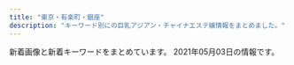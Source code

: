 ```yaml
---
title: "東京・有楽町・銀座"
description: "キーワード別にの巨乳アジアン・チャイナエステ嬢情報をまとめました。"
---
```


新着画像と新着キーワードをまとめています。
2021年05月03日の情報です。

<DmmAffiliateIns />
<KeywordTable
  shops={
    [
    {
        "keywords": {
            "86": 13,
            "D": 10,
            "C": 2,
            "E": 1
        },
        "img_links": [
            "http://esthe-aroma.com/images/end-info.png",
            "http://esthe-aroma.com/images/cg08.jpg",
            "http://esthe-aroma.com/images/cg12.jpg",
            "http://esthe-aroma.com/images/cg02.jpg",
            "http://esthe-aroma.com/images/icon_info.png",
            "http://esthe-aroma.com/images/cg10.jpg",
            "http://esthe-aroma.com/images/photo01.jpg",
            "http://esthe-aroma.com/images/cg01.jpg",
            "http://esthe-aroma.com/images/cg11.jpg",
            "http://esthe-aroma.com/images/cg04.jpg",
            "http://esthe-aroma.com/images/cg09.jpg",
            "http://esthe-aroma.com/images/photo02.jpg",
            "http://esthe-aroma.com/images/cg07.jpg",
            "http://esthe-aroma.com/images/icon_tel.png",
            "http://esthe-aroma.com/images/cg06.jpg",
            "http://esthe-aroma.com/images/photo03.jpg",
            "http://esthe-aroma.com/images/icon_top.png",
            "http://esthe-aroma.com/images/icon_staff.png",
            "http://esthe-aroma.com/images/qrc.jpg",
            "http://esthe-aroma.com/images/cg13.jpg",
            "http://esthe-aroma.com/images/btn2.png",
            "http://esthe-aroma.com/images/cg05.jpg",
            "http://esthe-aroma.com/images/cg03.jpg",
            "http://esthe-aroma.com/images/icon_concept.png",
            "http://esthe-aroma.com/images/mainImg_sub.jpg"
        ],
        "url": "http://esthe-aroma.com/",
        "station": "\u99ac\u55b0\u6a2a\u5c71\u99c5A2\u51fa\u53e3",
        "name": "Miss.9\uff5e\u30df\u30b9.\u30ad\u30e5\u30a6\uff5e"
    },
    {
        "station": "\u65b0\u5bcc\u753a\u99c5",
        "keywords": {
            "E": 4,
            "86": 24,
            "D": 20
        },
        "img_links": [
            "http://xn--vckg5a5c7c8c1czd.in.net/images/no.png",
            "http://xn--vckg5a5c7c8c1czd.in.net/images/staff_images/top_small_2.jpg",
            "http://xn--vckg5a5c7c8c1czd.in.net/images/an_1_03.jpg",
            "http://xn--vckg5a5c7c8c1czd.in.net/images/staff_images/cg17.jpg",
            "http://xn--vckg5a5c7c8c1czd.in.net/images/an_1_04.jpg",
            "http://xn--vckg5a5c7c8c1czd.in.net/images/staff_images/cg5.jpg",
            "http://xn--vckg5a5c7c8c1czd.in.net/images/index_01.jpg",
            "http://xn--vckg5a5c7c8c1czd.in.net/images/staff_images/cg2.jpg",
            "http://xn--vckg5a5c7c8c1czd.in.net/images/an_2_04.jpg",
            "http://xn--vckg5a5c7c8c1czd.in.net/images/staff_images/top_small_1.jpg",
            "http://xn--vckg5a5c7c8c1czd.in.net/images/an_1_07.jpg",
            "http://xn--vckg5a5c7c8c1czd.in.net/images/an_2_05.jpg",
            "http://xn--vckg5a5c7c8c1czd.in.net/images/slider/slide1s.jpg",
            "http://xn--vckg5a5c7c8c1czd.in.net/images/staff_images/cg1.jpg",
            "http://xn--vckg5a5c7c8c1czd.in.net/images/slider/slide3.jpg",
            "http://xn--vckg5a5c7c8c1czd.in.net/images/slider/slide2s.jpg",
            "http://xn--vckg5a5c7c8c1czd.in.net/images/an_2_06.jpg",
            "http://xn--vckg5a5c7c8c1czd.in.net/images/an_1_06.jpg",
            "http://xn--vckg5a5c7c8c1czd.in.net/images/an_2_07.jpg",
            "http://xn--vckg5a5c7c8c1czd.in.net/images/QRcode.jpg",
            "http://xn--vckg5a5c7c8c1czd.in.net/images/an_2_03.jpg",
            "http://xn--vckg5a5c7c8c1czd.in.net/images/staff_images/top_small_17.jpg",
            "http://xn--vckg5a5c7c8c1czd.in.net/images/an_2_02.jpg",
            "http://xn--vckg5a5c7c8c1czd.in.net/images/an_1_02.jpg",
            "http://xn--vckg5a5c7c8c1czd.in.net/images/staff_images/top_small_16.jpg",
            "http://xn--vckg5a5c7c8c1czd.in.net/images/slider/slide1.jpg",
            "http://xn--vckg5a5c7c8c1czd.in.net/images/slider/slide2.jpg",
            "http://xn--vckg5a5c7c8c1czd.in.net/images/staff_images/cg14.jpg",
            "http://xn--vckg5a5c7c8c1czd.in.net/images/staff_images/top_small_5.jpg",
            "http://xn--vckg5a5c7c8c1czd.in.net/images/staff_images/cg16.jpg",
            "http://xn--vckg5a5c7c8c1czd.in.net/images/staff_images/top_small_14.jpg",
            "http://xn--vckg5a5c7c8c1czd.in.net/images/slider/slide3s.jpg"
        ],
        "url": "http://xn--vckg5a5c7c8c1czd.in.net/",
        "name": "\u7652\u3057\u306e\u6d77"
    },
    {
        "station": "\u6771\u9280\u5ea7\u99c55\u756a\u51fa\u53e3",
        "img_links": [
            "http://toukasui.jpn.mn/photos/sites/49/2021/04/2021041715313779.jpg",
            "http://toukasui.jpn.mn/photos/sites/49/2019/08/2019082510480041.jpg",
            "http://toukasui.jpn.mn/images/room2.jpg",
            "http://toukasui.jpn.mn/images/room3.jpg",
            "http://toukasui.jpn.mn/photos/sites/49/2018/11/2018111701424587.jpg",
            "http://toukasui.jpn.mn/photos/sites/49/2019/02/2019021519245846.jpg",
            "http://toukasui.jpn.mn/photos/sites/49/2019/06/2019061711394937.jpg",
            "http://toukasui.jpn.mn/images/news.jpg",
            "http://toukasui.jpn.mn/photos/sites/49/2021/04/2021040817571791.jpg",
            "http://toukasui.jpn.mn/photos/sites/49/2018/11/2018110702420266.jpg",
            "http://toukasui.jpn.mn/photos/sites/49/2018/12/2018121411170742.jpg",
            "http://toukasui.jpn.mn/images/s_staff.png",
            "http://toukasui.jpn.mn/photos/sites/49/2019/03/2019030615101559.jpg",
            "http://toukasui.jpn.mn/images/top.jpg",
            "http://toukasui.jpn.mn/photos/sites/49/2019/08/2019081010463794.jpg",
            "http://toukasui.jpn.mn/photos/sites/49/2020/09/202009151644200.jpg",
            "http://toukasui.jpn.mn/images/room4.jpg",
            "http://toukasui.jpn.mn/photos/sites/49/2019/09/2019091616543823.jpg",
            "http://toukasui.jpn.mn/images/pick.jpg",
            "http://toukasui.jpn.mn/photos/sites/49/2019/07/2019070111270334.jpg",
            "http://toukasui.jpn.mn/photos/sites/49/2019/02/2019020710305082.jpg",
            "http://toukasui.jpn.mn/photos/sites/49/2019/11/2019111002374421.jpg",
            "http://toukasui.jpn.mn/images/mobile.jpg",
            "http://toukasui.jpn.mn/images/room1.jpg",
            "http://toukasui.jpn.mn/images/face.jpg"
        ],
        "name": "\u6843\u82b1\u6c34*\u3068\u3046\u304b\u3059\u3044",
        "keywords": {
            "89": 1,
            "F": 1,
            "D": 10,
            "E": 4,
            "85": 3,
            "86": 7,
            "88": 1,
            "87": 3
        },
        "url": "http://toukasui.jpn.mn/"
    },
    {
        "name": "\u6975\u4e0a\u30e1\u30f3\u30ba\u30a2\u30ed\u30de\u65e5\u672c\u6a4b",
        "url": "https://aroma.tyo.cm/",
        "img_links": [],
        "station": "\u8305\u5834\u753a\u99c510\u756a\u51fa\u53e3",
        "keywords": {}
    },
    {
        "img_links": [
            "https://est-tiara.info/staffPhoto/b20210304095845.jpg",
            "https://est-tiara.info/staffPhoto/b20201016083828.jpg",
            "https://est-tiara.info/uploadfiles/Image/campaignEstTiaraInfo.jpg",
            "https://est-tiara.info/staffPhoto/s20210304095845.jpg",
            "https://est-tiara.info/staffPhoto/b20210304095739.jpg",
            "https://est-tiara.info/js/sliderLine/slide_next.png",
            "https://est-tiara.info/staffPhoto/b20210304095623.jpg",
            "https://est-tiara.info/staffPhoto/b20210304100121.jpg",
            "https://est-tiara.info/staffPhoto/s20210304095623.jpg",
            "https://est-tiara.info/staffPhoto/b20210304100038.jpg",
            "https://est-tiara.info/staffPhoto/s20201016083614.jpg",
            "https://est-tiara.info/staffPhoto/b20201016083614.jpg",
            "https://est-tiara.info/images/gallery/r4.jpg",
            "https://est-tiara.info/images/gallery/r5.jpg",
            "https://est-tiara.info/staffPhoto/s20210304100121.jpg",
            "https://est-tiara.info/images/gallery/r1.jpg",
            "https://est-tiara.info/js/sliderLine/slide_prev.png",
            "https://est-tiara.info/images/gallery/r6.jpg",
            "https://est-tiara.info/images/gallery/r8.jpg",
            "https://est-tiara.info/images/gallery/r3.jpg",
            "https://est-tiara.info/images/mobile.png",
            "https://est-tiara.info/staffPhoto/s20210304100038.jpg",
            "https://est-tiara.info/images/gallery/r2.jpg",
            "https://est-tiara.info/images/returnBtn.png",
            "https://est-tiara.info/staffPhoto/s20210304095739.jpg",
            "https://est-tiara.info/staffPhoto/s20201016083828.jpg",
            "https://est-tiara.info/images/gallery/r7.jpg"
        ],
        "station": "\u6771\u9280\u5ea7\u99c5A7\u51fa\u53e3",
        "url": "https://est-tiara.info/",
        "keywords": {
            "C": 1,
            "89": 1,
            "87": 1,
            "E": 1,
            "D": 4
        },
        "name": "Tiara-\u30c6\u30a4\u30a2\u30e9-"
    },
    {
        "img_links": [
            "https://angel-love.tyo.cm/photos/sites/27/2021/04/2021041903203173.jpg",
            "https://angel-love.tyo.cm/images/s_news.jpg",
            "https://angel-love.tyo.cm/photos/sites/27/2021/03/2021033001385486.jpg",
            "https://angel-love.tyo.cm/photos/sites/27/2021/04/2021041903175212.jpg",
            "https://angel-love.tyo.cm/images/s1.jpg",
            "https://angel-love.tyo.cm/images/news_bj1.jpg",
            "https://angel-love.tyo.cm/images/room2.jpg",
            "https://angel-love.tyo.cm/photos/sites/27/2021/04/2021041909433771.jpg",
            "https://angel-love.tyo.cm/photos/sites/27/2021/03/2021031704243332.jpg",
            "https://angel-love.tyo.cm/images/room1.jpg",
            "https://angel-love.tyo.cm/images/top.jpg",
            "https://angel-love.tyo.cm/photos/sites/27/2021/03/2021031704243422.jpg",
            "https://angel-love.tyo.cm/images/s_staff.png",
            "https://angel-love.tyo.cm/images/news_bj3.jpg",
            "https://angel-love.tyo.cm/images/info.jpg",
            "https://angel-love.tyo.cm/images/s3.jpg",
            "https://angel-love.tyo.cm/photos/sites/27/2021/03/202103300138536.jpg",
            "https://angel-love.tyo.cm/images/room4.jpg",
            "https://angel-love.tyo.cm/images/room3.jpg",
            "https://angel-love.tyo.cm/images/mobile.jpg",
            "https://angel-love.tyo.cm/photos/sites/27/2021/04/2021041903193760.jpg"
        ],
        "station": "\u9280\u5ea7\u99c5A5\u51fa\u53e3",
        "url": "https://angel-love.tyo.cm/",
        "name": "Angel Love",
        "keywords": {
            "85": 27,
            "83": 9,
            "86": 18,
            "E": 18,
            "87": 18,
            "D": 54
        }
    },
    {
        "station": "\u4eba\u5f62\u753a\u99c5A6",
        "img_links": [
            "http://yume-sato.blue/uploads//sites/18/2020/09/top1-1.jpg",
            "http://yume-sato.blue/uploads//sites/18/2020/12/gg-150x150.jpg",
            "http://yume-sato.blue/uploads//sites/18/2020/09/g3.jpg",
            "http://yume-sato.blue/uploads//sites/18/2020/09/g5-150x150.jpg",
            "http://yume-sato.blue/uploads//sites/18/2020/09/g4.jpg",
            "http://yume-sato.blue/uploads//sites/18/2020/10/g2.jpg",
            "http://yume-sato.blue/uploads//sites/18/2020/09/g6.jpg",
            "http://yume-sato.blue/uploads//sites/18/2020/09/g2.jpg",
            "http://yume-sato.blue/uploads//sites/18/2020/09/top.jpg",
            "http://yume-sato.blue/uploads//sites/18/2020/09/pick.jpg",
            "http://yume-sato.blue/uploads//sites/18/2020/09/g1-150x150.jpg",
            "http://yume-sato.blue/uploads//sites/18/2020/09/g5.jpg",
            "http://yume-sato.blue/uploads//sites/18/2020/09/g3-150x150.jpg",
            "http://yume-sato.blue/uploads//sites/18/2020/09/mobile-1.jpg",
            "http://yume-sato.blue/uploads//sites/18/2020/09/news.jpg",
            "http://yume-sato.blue/uploads//sites/18/2021/04/1.jpg",
            "http://yume-sato.blue/uploads//sites/18/2020/09/g1.jpg",
            "http://yume-sato.blue/uploads//sites/18/2020/12/gg.jpg",
            "http://yume-sato.blue/uploads//sites/18/2020/09/s_staff.png",
            "http://yume-sato.blue/uploads//sites/18/2021/04/1-225x300.jpg",
            "http://yume-sato.blue/uploads//sites/18/2020/09/g4-150x150.jpg",
            "http://yume-sato.blue/uploads//sites/18/2020/09/g6-150x150.jpg",
            "http://yume-sato.blue/uploads//sites/18/2020/09/g2-150x150.jpg"
        ],
        "keywords": {},
        "name": "\u5922\u306e\u90f7",
        "url": "http://yume-sato.blue/"
    },
    {
        "keywords": {
            "89": 1,
            "E": 3,
            "83": 1,
            "86": 1,
            "91": 1,
            "C": 3,
            "85": 3,
            "D": 2,
            "87": 1,
            "90": 1,
            "G": 1,
            "93": 1
        },
        "url": "http://f-relaxe.net",
        "name": "For you",
        "img_links": [
            "http://f-relaxe.net/girl/04.jpg",
            "http://f-relaxe.net/girl/024.jpg",
            "http://f-relaxe.net/girl/09a.jpg",
            "http://f-relaxe.net/images/sub_15.jpg",
            "http://f-relaxe.net/images/03.jpg",
            "http://f-relaxe.net/images/index_08.jpg",
            "http://f-relaxe.net/images/staff_11.jpg",
            "http://f-relaxe.net/girl/013.jpg",
            "http://f-relaxe.net/images/rec_11.jpg",
            "http://f-relaxe.net/girl/00.jpg",
            "http://f-relaxe.net/images/index_17.jpg",
            "http://f-relaxe.net/girl/02a.jpg",
            "http://f-relaxe.net/images/index_04.jpg",
            "http://f-relaxe.net/images/index_14.jpg",
            "http://f-relaxe.net/girl/07.jpg",
            "http://f-relaxe.net/images/index_12.jpg",
            "http://f-relaxe.net/images/info.jpg",
            "http://f-relaxe.net/images/index_13.jpg",
            "http://f-relaxe.net/images/index_05.jpg",
            "http://f-relaxe.net/images/rec.jpg",
            "http://f-relaxe.net/images/info_11.jpg",
            "http://f-relaxe.net/girl/012a.jpg",
            "http://f-relaxe.net/images/01.jpg",
            "http://f-relaxe.net/girl/07a.jpg",
            "http://f-relaxe.net/girl/013a.jpg",
            "http://f-relaxe.net/girl/017.jpg",
            "http://f-relaxe.net/girl/011a.jpg",
            "http://f-relaxe.net/images/index_09.jpg",
            "http://f-relaxe.net/images/index_07.jpg",
            "http://f-relaxe.net/images/line.jpg",
            "http://f-relaxe.net/girl/08a.jpg",
            "http://f-relaxe.net/girl/02.jpg",
            "http://f-relaxe.net/girl/010a.jpg",
            "http://f-relaxe.net/images/index_18.jpg",
            "http://f-relaxe.net/girl/09.jpg",
            "http://f-relaxe.net/images/index_01.jpg",
            "http://f-relaxe.net/images/02.jpg",
            "http://f-relaxe.net/images/index_10.jpg",
            "http://f-relaxe.net/girl/011.jpg",
            "http://f-relaxe.net/girl/010.jpg",
            "http://f-relaxe.net/images/sub_12.jpg",
            "http://f-relaxe.net/images/index_119.jpg",
            "http://f-relaxe.net/images/index_03.jpg",
            "http://f-relaxe.net/girl/08.jpg",
            "http://f-relaxe.net/images/sub_10.jpg",
            "http://f-relaxe.net/images/index_16.jpg",
            "http://f-relaxe.net/girl/012.jpg",
            "http://f-relaxe.net/images/index_06.jpg"
        ],
        "station": "JR\u6771\u4eac\u99c5\u516b\u91cd\u6d32\u5317\u53e3"
    },
    {
        "station": "\u8305\u5834\u753a\u99c511\u756a\u51fa\u53e3",
        "img_links": [
            "http://www.kayabatyo-massage.work/images/icon_ranking_02.png",
            "http://www.kayabatyo-massage.work/staff/kaoru.jpg",
            "http://www.kayabatyo-massage.work/images/recruit/point_07.png",
            "http://www.kayabatyo-massage.work/images/recruit/point_06.png",
            "http://www.kayabatyo-massage.work/images/icon_ranking_03.png",
            "http://www.kayabatyo-massage.work/images/recruit/point_04.png",
            "http://www.kayabatyo-massage.work/images/recruit/nagare_06.png",
            "http://www.kayabatyo-massage.work/images/recruit/nagare_01.jpg",
            "http://www.kayabatyo-massage.work/images/mainvisual_02_s.jpg",
            "http://www.kayabatyo-massage.work/images/recruit/point_03.png",
            "http://www.kayabatyo-massage.work/images/sw_home.png",
            "http://www.kayabatyo-massage.work/images/mainvisual_01_s.jpg",
            "http://www.kayabatyo-massage.work/images/recruit/point_05.png",
            "http://www.kayabatyo-massage.work/images/recruit/sp_mainvisual.jpg",
            "http://www.kayabatyo-massage.work/images/recruit/point_08.png",
            "http://www.kayabatyo-massage.work/images/trigger.jpg",
            "http://www.kayabatyo-massage.work/staff/nanami.jpg",
            "http://www.kayabatyo-massage.work/images/recruit/message_03.png",
            "http://www.kayabatyo-massage.work/images/recruit/nagare_02.jpg",
            "http://www.kayabatyo-massage.work/images/icon_new.png",
            "http://www.kayabatyo-massage.work/images/recruit/nagare_07.png",
            "http://www.kayabatyo-massage.work/images/head_therapist.jpg",
            "http://www.kayabatyo-massage.work/images/recruit/nagare_03.jpg",
            "http://www.kayabatyo-massage.work/images/icon_ranking_01.png",
            "http://www.kayabatyo-massage.work/images/mainvisual_01.jpg",
            "http://www.kayabatyo-massage.work/images/recruit/nagare_05.png",
            "http://www.kayabatyo-massage.work/images/head_interior.jpg",
            "http://www.kayabatyo-massage.work/images/no_image.jpg",
            "http://www.kayabatyo-massage.work/images/recruit/req_03.jpg",
            "http://www.kayabatyo-massage.work/images/mainvisual_02.jpg",
            "http://www.kayabatyo-massage.work/images/sw_tel.png",
            "http://www.kayabatyo-massage.work/staff/hinata.jpg",
            "http://www.kayabatyo-massage.work/images/recruit/point_09.png"
        ],
        "name": "Angela",
        "url": "http://www.kayabatyo-massage.work/",
        "keywords": {}
    },
    {
        "name": "PRIME\u30fb\u30d7\u30e9\u30a4\u30e0",
        "keywords": {
            "C": 7,
            "86": 7,
            "88": 1,
            "87": 4,
            "84": 5,
            "82": 1,
            "E": 1,
            "D": 10
        },
        "station": "\u99ac\u55b0\u753a\u99c51\u756a\u51fa\u53e3",
        "img_links": [
            "http://prime-relax.work/sp/img/sys.jpg",
            "http://prime-relax.work/img/sta14.jpg",
            "http://prime-relax.work/img/st9.jpg",
            "http://prime-relax.work/sp/img/sta4.jpg",
            "http://prime-relax.work/sp/img/pc.jpg",
            "http://prime-relax.work/img/st07.jpg",
            "http://prime-relax.work/img/st08.jpg",
            "http://prime-relax.work/sp/img/t-a.jpg",
            "http://prime-relax.work/sp/img/sta7.jpg",
            "http://prime-relax.work/sp/img/t-r.jpg",
            "http://prime-relax.work/img/sta5.jpg",
            "http://prime-relax.work/img/link10033.jpg",
            "http://prime-relax.work/img/IMG_1675.jpg",
            "http://prime-relax.work/img/IMG_1699.jpg",
            "http://prime-relax.work/img/sys.jpg",
            "http://prime-relax.work/img/st04.jpg",
            "http://prime-relax.work/img/st8.jpg",
            "http://prime-relax.work/img/st014.jpg",
            "http://prime-relax.work/img/st12.jpg",
            "http://prime-relax.work/sp/img/sta14.jpg",
            "http://prime-relax.work/sp/img/time.jpg",
            "http://prime-relax.work/sp/img/add.jpg",
            "http://prime-relax.work/img/body-.jpg",
            "http://prime-relax.work/img/st7.jpg",
            "http://prime-relax.work/sp/img/cam.jpg",
            "http://prime-relax.work/sp/img/botton.jpg",
            "http://prime-relax.work/sp/img/t-o.jpg",
            "http://prime-relax.work/img/sta9.jpg",
            "http://prime-relax.work/img/st013.jpg",
            "http://prime-relax.work/sp/img/sta5.jpg",
            "http://prime-relax.work/img/link20067.jpg",
            "http://prime-relax.work/img/mo.png",
            "http://prime-relax.work/img/link300100.jpg",
            "http://prime-relax.work/img/sta7.jpg",
            "http://prime-relax.work/sp/img/sta13.jpg",
            "http://prime-relax.work/sp/img/sta9.jpg",
            "http://prime-relax.work/img/IMG_1709.jpg",
            "http://prime-relax.work/img/st11.jpg",
            "http://prime-relax.work/sp/img/tit.jpg",
            "http://prime-relax.work/sp/img/sta11.jpg",
            "http://prime-relax.work/img/head.jpg",
            "http://prime-relax.work/sp/img/info.jpg",
            "http://prime-relax.work/sp/img/p-8.jpg",
            "http://prime-relax.work/sp/img/t-t.jpg",
            "http://prime-relax.work/img/st5.jpg",
            "http://prime-relax.work/img/st14.jpg",
            "http://prime-relax.work/sp/img/tel.jpg",
            "http://prime-relax.work/sp/img/add2.jpg",
            "http://prime-relax.work/img/sta4.jpg",
            "http://prime-relax.work/img/sta11.jpg",
            "http://prime-relax.work/img/eve.jpg",
            "http://prime-relax.work/img/st13.jpg",
            "http://prime-relax.work/img/sta12.jpg",
            "http://prime-relax.work/sp/img/sta8.jpg",
            "http://prime-relax.work/img/link-.jpg",
            "http://prime-relax.work/sp/img/p-7.jpg",
            "http://prime-relax.work/sp/img/sta12.jpg",
            "http://prime-relax.work/sp/img/p-9.jpg",
            "http://prime-relax.work/img/st4.jpg",
            "http://prime-relax.work/img/bottom.png",
            "http://prime-relax.work/img/bottom-.png",
            "http://prime-relax.work/sp/img/add3.jpg",
            "http://prime-relax.work/img/sta13.jpg",
            "http://prime-relax.work/img/sta8.jpg",
            "http://prime-relax.work/sp/img/pic.jpg",
            "http://prime-relax.work/sp/img/t-s.jpg",
            "http://prime-relax.work/img/IMG_1667.jpg"
        ],
        "url": "http://prime-relax.work/"
    },
    {
        "keywords": {
            "86": 18,
            "D": 27,
            "85": 6,
            "C": 6,
            "88": 3,
            "87": 6
        },
        "station": "\u65b0\u5bcc\u753a\u99c53\u756a\u51fa\u53e3",
        "img_links": [
            "http://www.hitomebore.esjp.info/files/007.jpg",
            "http://www.hitomebore.esjp.info/files/015.jpg",
            "http://www.hitomebore.esjp.info/files/008.jpg",
            "http://www.hitomebore.esjp.info/images/m1.jpg",
            "http://www.hitomebore.esjp.info/images/mainImg_sub.jpg",
            "http://www.hitomebore.esjp.info/files/016.jpg",
            "http://www.hitomebore.esjp.info/images/mainImg2.jpg",
            "http://www.hitomebore.esjp.info/files/010.jpg",
            "http://www.hitomebore.esjp.info/files/009.jpg",
            "http://www.hitomebore.esjp.info/files/013.jpg",
            "http://www.hitomebore.esjp.info/files/014.jpg",
            "http://www.hitomebore.esjp.info/images/m2.jpg",
            "http://www.hitomebore.esjp.info/images/m3.jpg",
            "http://www.hitomebore.esjp.info/files/002.jpg",
            "http://www.hitomebore.esjp.info/files/012.jpg",
            "http://www.hitomebore.esjp.info/images/m4.jpg",
            "http://www.hitomebore.esjp.info/files/011.jpg",
            "http://www.hitomebore.esjp.info/images/btn2.png"
        ],
        "url": "http://www.hitomebore.esjp.info/",
        "name": "\u3072\u3068\u3081\u307c\u308c"
    },
    {
        "station": "JR\u65b0\u65e5\u672c\u6a4b\u99c56\u756a\u51fa\u53e3",
        "img_links": [
            "https://melodyspa.tokyo/images/st/miho.jpg",
            "https://melodyspa.tokyo/images/st/rara2.jpg",
            "https://melodyspa.tokyo/images/st/ringo.jpg",
            "https://melodyspa.tokyo/images/st/mina.jpg",
            "https://melodyspa.tokyo/images/st/yuna.jpg",
            "https://melodyspa.tokyo/images/st/you3.jpg",
            "https://melodyspa.tokyo/images/st/you.jpg",
            "https://melodyspa.tokyo/images/st/yuna2.jpg",
            "https://melodyspa.tokyo/images/st/you2.jpg",
            "https://melodyspa.tokyo/images/topimage/topimage.jpg",
            "https://melodyspa.tokyo/images/share/pagetop.png",
            "https://melodyspa.tokyo/images/st/yuri.jpg",
            "https://melodyspa.tokyo/images/st/mina2.jpg",
            "https://melodyspa.tokyo/images/st/yuna1.jpg",
            "https://melodyspa.tokyo/images/st/risa.jpg"
        ],
        "keywords": {
            "86": 4,
            "F": 2,
            "C": 30
        },
        "url": "https://melodyspa.tokyo/",
        "name": "Melody Spa -\u30e1\u30ed\u30c7\u30a3 \u30b9\u30d1-"
    },
    {
        "name": "\u685c\uff5e\u3055\u304f\u3089\uff5e",
        "url": "http://sakura.relaxnabi.com/",
        "keywords": {
            "C": 4,
            "D": 3,
            "89": 3,
            "87": 2
        },
        "img_links": [
            "http://sakura.relaxnabi.com/css/nav/nav-002.png",
            "http://sakura.relaxnabi.com/css/staff/staff17.jpg",
            "http://sakura.relaxnabi.com/css/staff/staff04.jpg",
            "http://sakura.relaxnabi.com/css/nav/nav-006.png",
            "http://sakura.relaxnabi.com/css/staff/staff17-b.jpg",
            "http://sakura.relaxnabi.com/css/nav/nav-003.png",
            "http://sakura.relaxnabi.com/css/nav/nav-001.png",
            "http://sakura.relaxnabi.com/css/staff/staff13.jpg",
            "http://sakura.relaxnabi.com/css/nav/nav-005.png",
            "http://sakura.relaxnabi.com/css/tel03.png",
            "http://sakura.relaxnabi.com/css/topleft01.png",
            "http://sakura.relaxnabi.com/css/topleft02.png",
            "http://sakura.relaxnabi.com/css/topright02.jpg",
            "http://sakura.relaxnabi.com/css/staff/staff14a.jpg",
            "http://sakura.relaxnabi.com/css/staff/staff02.jpg",
            "http://sakura.relaxnabi.com/css/staff/staff06.jpg",
            "http://sakura.relaxnabi.com/css/nav/nav-004.png"
        ],
        "station": "\u8305\u5834\u753a\u99c51\u756a\u51fa\u53e3"
    },
    {
        "station": "\u6771\u65e5\u672c\u6a4b\u99c5A2\u51fa\u53e3",
        "keywords": {},
        "img_links": [
            "http://tokyo-relaxtime.asia/img/cast/ai-04.jpg",
            "http://tokyo-relaxtime.asia/img/tw_mark.png",
            "http://tokyo-relaxtime.asia/img/cast/momo-04.jpg",
            "http://tokyo-relaxtime.asia/img/cast/alice-03.jpg",
            "http://tokyo-relaxtime.asia/img/cast/miki-04.jpg",
            "http://tokyo-relaxtime.asia/img/cast/ai-01.jpg",
            "http://tokyo-relaxtime.asia/img/cast/ai-02.jpg",
            "http://tokyo-relaxtime.asia/img/cast/momo-01.jpg",
            "http://tokyo-relaxtime.asia/img/cast/alice-02.jpg",
            "http://tokyo-relaxtime.asia/img/interior/lobby-1.jpg",
            "http://tokyo-relaxtime.asia/img/cast/yuka-02.jpg",
            "http://tokyo-relaxtime.asia/img/slick/st-1.jpg",
            "http://tokyo-relaxtime.asia/img/cast/alice-04.jpg",
            "http://tokyo-relaxtime.asia/img/slick/st-4.jpg",
            "http://tokyo-relaxtime.asia/img/cast/ai-03.jpg",
            "http://tokyo-relaxtime.asia/img/slick/st-5.jpg",
            "http://tokyo-relaxtime.asia/img/cast/alice-01.jpg",
            "http://tokyo-relaxtime.asia/img/cast/yuka-04.jpg",
            "http://tokyo-relaxtime.asia/img/cast/yuka-01.jpg",
            "http://tokyo-relaxtime.asia/img/cast/momo-03.jpg",
            "http://tokyo-relaxtime.asia/img/cast/momo-02.jpg",
            "http://tokyo-relaxtime.asia/img/interior/corridor-1.jpg",
            "http://tokyo-relaxtime.asia/img/cast/miki-01.jpg",
            "http://tokyo-relaxtime.asia/img/cast/miki-02.jpg",
            "http://tokyo-relaxtime.asia/img/slick/st-6.jpg",
            "http://tokyo-relaxtime.asia/img/slick/st-3.jpg",
            "http://tokyo-relaxtime.asia/img/cast/yuka-03.jpg",
            "http://tokyo-relaxtime.asia/img/cast/miki-03.jpg"
        ],
        "url": "http://tokyo-relaxtime.asia/",
        "name": "Evergrace-\u30a8\u30d0\u30fc\u30b0\u30ec\u30fc\u30b9-"
    },
    {
        "keywords": {},
        "name": "\u30e9\u30d5\u30a3\u30fc\u30eb",
        "station": "\u65b0\u65e5\u672c\u6a4b\u99c55\u756a\u51fa\u53e3",
        "img_links": [],
        "url": "http://s-este.net/"
    },
    {
        "img_links": [
            "http://sweet-massage.work/sp/img/s4.jpg",
            "http://sweet-massage.work/sp/img/pc.jpg",
            "http://sweet-massage.work/sp/img/st5.jpg",
            "http://sweet-massage.work/img/sta3.jpg",
            "http://sweet-massage.work/sp/img/s5.jpg",
            "http://sweet-massage.work/img/s3.jpg",
            "http://sweet-massage.work/img/st04.jpg",
            "http://sweet-massage.work/sp/img/time.jpg",
            "http://sweet-massage.work/sp/img/s2.jpg",
            "http://sweet-massage.work/sp/img/t-a.jpg",
            "http://sweet-massage.work/sp/img/add2.jpg",
            "http://sweet-massage.work/img/st02.jpg",
            "http://sweet-massage.work/img/st1.jpg",
            "http://sweet-massage.work/img/st01.jpg",
            "http://sweet-massage.work/sp/img/t-o.jpg",
            "http://sweet-massage.work/sp/img/st03.jpg",
            "http://sweet-massage.work/sp/img/sys.jpg",
            "http://sweet-massage.work/sp/img/s3.jpg",
            "http://sweet-massage.work/sp/img/st02.jpg",
            "http://sweet-massage.work/img/st2.jpg",
            "http://sweet-massage.work/sp/img/st04.jpg",
            "http://sweet-massage.work/img/st4.jpg",
            "http://sweet-massage.work/img/sta1.jpg",
            "http://sweet-massage.work/sp/img/tel.jpg",
            "http://sweet-massage.work/img/nos.jpg",
            "http://sweet-massage.work/sp/img/st005.jpg",
            "http://sweet-massage.work/img/sta5.jpg",
            "http://sweet-massage.work/sp/img/t-t.jpg",
            "http://sweet-massage.work/sp/img/add.jpg",
            "http://sweet-massage.work/sp/img/st3.jpg",
            "http://sweet-massage.work/sp/img/info.jpg",
            "http://sweet-massage.work/img/foot-body.jpg",
            "http://sweet-massage.work/img/st005.jpg",
            "http://sweet-massage.work/sp/img/tit.jpg",
            "http://sweet-massage.work/img/st03.jpg",
            "http://sweet-massage.work/img/s1.jpg",
            "http://sweet-massage.work/img/sta2.jpg",
            "http://sweet-massage.work/sp/img/t-s.jpg",
            "http://sweet-massage.work/img/s4.jpg",
            "http://sweet-massage.work/img/st5.jpg",
            "http://sweet-massage.work/sp/img/t-r.jpg",
            "http://sweet-massage.work/img/st3.jpg",
            "http://sweet-massage.work/img/mobile-1.png",
            "http://sweet-massage.work/img/st05.jpg",
            "http://sweet-massage.work/sp/img/st1.jpg",
            "http://sweet-massage.work/img/sta4.jpg",
            "http://sweet-massage.work/img/m1.png",
            "http://sweet-massage.work/sp/img/st05.jpg",
            "http://sweet-massage.work/img/s5.jpg",
            "http://sweet-massage.work/sp/img/botton.jpg",
            "http://sweet-massage.work/sp/img/st01.jpg",
            "http://sweet-massage.work/sp/img/pic.jpg",
            "http://sweet-massage.work/img/s2.jpg",
            "http://sweet-massage.work/sp/img/st2.jpg",
            "http://sweet-massage.work/sp/img/st4.jpg"
        ],
        "url": "http://sweet-massage.work/",
        "name": "Sweet",
        "keywords": {
            "86": 6,
            "E": 6,
            "C": 3,
            "88": 3,
            "85": 3,
            "89": 3,
            "D": 6
        },
        "station": "\u8305\u5834\u753a\u99c53\u756a\u51fa\u53e3"
    },
    {
        "name": "\u60a0",
        "station": "JR\u6771\u4eac\u99c5\u516b\u91cd\u6d32\u53e3",
        "url": "http://koikst.xyz/",
        "img_links": [
            "http://koikst.xyz/_src/20886103/up.png",
            "http://koikst.xyz/_src/20886062/index_35.png",
            "http://koikst.xyz/_src/20885845/up.png",
            "http://koikst.xyz/_src/21089124/img20180325193504865361.png",
            "http://koikst.xyz/_src/20886005/wechatimg35.jpg",
            "http://koikst.xyz/_src/20886235/t02200330_0640096013249885015.jpg",
            "http://koikst.xyz/_src/20886283/img20170527114635169213.png",
            "http://koikst.xyz/_src/20886233/906ab10dd05fdcaee1fa99bd6e5779ea.jpg",
            "http://sunflower.jp.net/5.jpg",
            "http://koikst.xyz/_src/20886064/index_37.png",
            "http://koikst.xyz/_src/20886009/img_2917.jpg",
            "http://koikst.xyz/_src/20886010/img_3017.jpg",
            "http://koikst.xyz/_src/20885811/up.png",
            "http://koikst.xyz/_src/51067440/wechatimg723.jpg",
            "http://koikst.xyz/_src/20885997/up.png",
            "http://koikst.xyz/_src/20886111/_dsf0778_pp.jpg",
            "http://koikst.xyz/_src/51067435/wechatimg725.jpg",
            "http://koikst.xyz/_src/20886229/_dsf0778_pp.jpg",
            "http://koikst.xyz/_src/20886310/wechatimg405.jpg",
            "http://koikst.xyz/_src/20886061/index_34.png",
            "http://koikst.xyz/_src/20886066/slider2.png",
            "http://koikst.xyz/_src/20886300/media-20170919.jpg",
            "http://koikst.xyz/_src/20886019/up.png",
            "http://sunflower.jp.net/2.jpg",
            "http://koikst.xyz/_src/20886287/9c88380aa0315ec9292225a3223d62d9.jpg",
            "http://koikst.xyz/_src/20886308/t02200330_0640096013249885015.jpg",
            "http://koikst.xyz/_src/20886035/up.png",
            "http://koikst.xyz/_src/20885828/up.png",
            "http://koikst.xyz/_src/20886008/_k3_6019.jpg",
            "http://koikst.xyz/_src/51067437/wechatimg724.jpg",
            "http://koikst.xyz/_src/20886063/index_36.png",
            "http://koikst.xyz/_src/20886058/sign.png",
            "http://koikst.xyz/_src/20886065/index_38.png",
            "http://koikst.xyz/_src/20886059/sign.png",
            "http://koikst.xyz/_src/20886303/07958eda583eff2b24876adf03c0a434.jpg",
            "http://koikst.xyz/_src/20886122/up.png",
            "http://koikst.xyz/_src/20886231/_dsf0770_pp.jpg",
            "http://sunflower.jp.net/1.jpg",
            "http://sunflower.jp.net/6.jpg",
            "http://koikst.xyz/_src/20885809/www.cman.png",
            "http://koikst.xyz/_src/20886060/index_33.png",
            "http://sunflower.jp.net/3.jpg",
            "http://koikst.xyz/_src/20991736/t02200330_0640096013249885015.jpg",
            "http://koikst.xyz/_src/20886092/therapist-ito.jpg",
            "http://koikst.xyz/_src/51067433/wechatimg726.jpg",
            "http://koikst.xyz/_src/20886006/wechatimg36.jpg",
            "http://koikst.xyz/_src/20885836/sign.jpg",
            "http://koikst.xyz/_src/20886148/therapist-ito.jpg",
            "http://koikst.xyz/_src/20886222/up.png",
            "http://koikst.xyz/_src/20886211/07958eda583eff2b24876adf03c0a434.jpg",
            "http://koikst.xyz/_src/20886305/therapist-ito.jpg",
            "http://koikst.xyz/_src/20886007/_k3_6020.jpg"
        ],
        "keywords": {
            "89": 3,
            "85": 2,
            "C": 2,
            "E": 3
        }
    },
    {
        "img_links": [
            "https://kayabacho-mensesthe.com/wp/wp-content/uploads/2020/11/urara3.jpg",
            "https://kayabacho-mensesthe.com/room/room-l2.jpg",
            "https://kayabacho-mensesthe.com/wp/wp-content/uploads/2020/08/ayaka-1-200x300.jpg",
            "https://kayabacho-mensesthe.com/wp/wp-content/uploads/2019/12/emi.jpg",
            "https://kayabacho-mensesthe.com/wp/wp-content/uploads/2019/12/IMG_8988.jpg",
            "https://kayabacho-mensesthe.com/link/mens-esthe.png",
            "https://kayabacho-mensesthe.com/staff/aki-s1.jpg",
            "https://kayabacho-mensesthe.com/staff/yuna-s1.jpg",
            "https://kayabacho-mensesthe.com/room/room-l7.jpg",
            "https://kayabacho-mensesthe.com/wp/wp-content/uploads/2019/08/mimi.jpg",
            "https://kayabacho-mensesthe.com/staff/miyu-s1.jpg",
            "https://kayabacho-mensesthe.com/staff/aoi-s1.jpg",
            "https://kayabacho-mensesthe.com/room/room-l1.jpg",
            "https://kayabacho-mensesthe.com/images/clear.png",
            "https://kayabacho-mensesthe.com/wp/wp-content/uploads/2019/12/mitsuki.jpg",
            "https://kayabacho-mensesthe.com/wp/wp-content/uploads/2020/02/miyu.jpg",
            "https://kayabacho-mensesthe.com/room/room-l5.jpg",
            "https://kayabacho-mensesthe.com/images/footer-r.png",
            "https://kayabacho-mensesthe.com/staff/misaki-s1.jpg",
            "https://kayabacho-mensesthe.com/wp/wp-content/uploads/2021/01/yuna.jpg",
            "https://kayabacho-mensesthe.com/icon/line.png",
            "https://kayabacho-mensesthe.com/room/room-l4.jpg",
            "https://kayabacho-mensesthe.com/staff/emi-s1.jpg",
            "https://kayabacho-mensesthe.com/images/top1.jpg",
            "https://kayabacho-mensesthe.com/images/main3.jpg",
            "https://kayabacho-mensesthe.com/room/room-l3.jpg",
            "https://kayabacho-mensesthe.com/wp/wp-content/uploads/2019/12/misaki.jpg",
            "https://kayabacho-mensesthe.com/staff/nao-s1.jpg",
            "https://kayabacho-mensesthe.com/wp/wp-content/uploads/2020/10/aki-s1-150x150.jpg",
            "https://kayabacho-mensesthe.com/wp/wp-content/uploads/2019/07/misaki.jpg",
            "https://kayabacho-mensesthe.com/images/mensesthe.jpg",
            "https://kayabacho-mensesthe.com/images/main2.jpg",
            "https://kayabacho-mensesthe.com/images/top3.jpg",
            "https://kayabacho-mensesthe.com/wp/wp-content/uploads/2020/08/ayaka-1.jpg",
            "https://kayabacho-mensesthe.com/images/main1.jpg",
            "https://kayabacho-mensesthe.com/staff/urara-s1.jpg",
            "https://kayabacho-mensesthe.com/icon/yelp.png",
            "https://kayabacho-mensesthe.com/staff/rin-s1.jpg",
            "https://kayabacho-mensesthe.com/icon/facebook.png",
            "https://kayabacho-mensesthe.com/images/footer-l.png",
            "https://kayabacho-mensesthe.com/wp/wp-content/uploads/2020/12/yuki.jpg",
            "https://kayabacho-mensesthe.com/images/top2.jpg",
            "https://kayabacho-mensesthe.com/room/room-l6.jpg",
            "https://kayabacho-mensesthe.com/staff/mimi-s1.jpg",
            "https://kayabacho-mensesthe.com/icon/twitter.png",
            "https://kayabacho-mensesthe.com/images/flower.png",
            "https://kayabacho-mensesthe.com/staff/ayaka-s1.jpg",
            "https://kayabacho-mensesthe.com/images/main4.jpg",
            "https://kayabacho-mensesthe.com/room/room-l8.jpg"
        ],
        "keywords": {
            "D": 18,
            "C": 18,
            "E": 4
        },
        "url": "https://kayabacho-mensesthe.com/",
        "station": "\u8305\u5834\u753a\u99c52\u756a\u51fa\u53e3",
        "name": "Spa Ananda"
    },
    {
        "name": "\u30a2\u30ed\u30de\u30a2\u30ea\u30a2",
        "keywords": {},
        "station": "\u6c34\u5929\u5bae\u524d\u99c56\u756a\u51fa\u53e3",
        "img_links": [
            "http://e-berry.work/img/haruka1.jpg",
            "http://e-berry.work/img/rina1.jpg",
            "http://e-berry.work/images/news_t.jpg",
            "http://e-berry.work/sp/staff/hikari.jpg",
            "http://e-berry.work/sp/staff/rina.jpg",
            "http://e-berry.work/sp/img/nene1.jpg",
            "http://e-berry.work/images/head.jpg",
            "http://e-berry.work/sp/staff/yoko.jpg",
            "http://e-berry.work/staff/natumi.jpg",
            "http://e-berry.work/images/tgirl.jpg",
            "http://e-berry.work/img/aya1.jpg",
            "http://e-berry.work/sp/img/ayumi1.jpg",
            "http://e-berry.work/sp/img/ai1.jpg",
            "http://e-berry.work/sp/images/int2.png",
            "http://e-berry.work/images/10.jpg",
            "http://e-berry.work/sp/images/rec2.png",
            "http://e-berry.work/images/b2.jpg",
            "http://e-berry.work/sp/staff/ayumi.jpg",
            "http://e-berry.work/sp/staff/moka.jpg",
            "http://e-berry.work/sp/staff/ai.jpg",
            "http://e-berry.work/img/ayumi1.jpg",
            "http://e-berry.work/images/9.jpg",
            "http://e-berry.work/staff/hikari.jpg",
            "http://e-berry.work/images/interior_t.jpg",
            "http://e-berry.work/sp/images/staff_t.png",
            "http://e-berry.work/sp/images/9.jpg",
            "http://e-berry.work/staff/moka.jpg",
            "http://e-berry.work/sp/staff/haruka.jpg",
            "http://e-berry.work/staff/ai.jpg",
            "http://e-berry.work/images/b1.jpg",
            "http://e-berry.work/staff/ayumi.jpg",
            "http://e-berry.work/sp/staff/aya.jpg",
            "http://e-berry.work/staff/yoko.jpg",
            "http://e-berry.work/sp/images/footer.jpg",
            "http://e-berry.work/sp/images/news.png",
            "http://e-berry.work/images/ac1.jpg",
            "http://e-berry.work/sp/images/sys3.png",
            "http://e-berry.work/sp/staff/natumi.jpg",
            "http://e-berry.work/sp/images/b2.jpg",
            "http://e-berry.work/sp/images/topgirl.png",
            "http://e-berry.work/img/yoko1.jpg",
            "http://e-berry.work/images/rec2.jpg",
            "http://e-berry.work/sp/images/newsb.png",
            "http://e-berry.work/staff/aya.jpg",
            "http://e-berry.work/images/newface.jpg",
            "http://e-berry.work/images/newsb.png",
            "http://e-berry.work/sp/images/sys2.png",
            "http://e-berry.work/sp/images/int1.png",
            "http://e-berry.work/sp/img/yoko1.jpg",
            "http://e-berry.work/images/int2.jpg",
            "http://e-berry.work/images/sys3.jpg",
            "http://e-berry.work/img/hikari1.jpg",
            "http://e-berry.work/sp/img/natumi1.jpg",
            "http://e-berry.work/sp/img/hikari1.jpg",
            "http://e-berry.work/staff/rina.jpg",
            "http://e-berry.work/sp/img/rina1.jpg",
            "http://e-berry.work/staff/haruka.jpg",
            "http://e-berry.work/img/natumi1.jpg",
            "http://e-berry.work/img/ai1.jpg",
            "http://e-berry.work/sp/img/moka1.jpg",
            "http://e-berry.work/sp/images/interior_t.png",
            "http://e-berry.work/images/sm.jpg",
            "http://e-berry.work/sp/images/head.jpg",
            "http://e-berry.work/sp/img/haruka1.jpg",
            "http://e-berry.work/sp/images/tel.png",
            "http://e-berry.work/sp/images/ac1.jpg",
            "http://e-berry.work/images/concept.jpg",
            "http://e-berry.work/images/sys1.jpg",
            "http://e-berry.work/img/nene1.jpg",
            "http://e-berry.work/sp/images/sys1.png",
            "http://e-berry.work/sp/images/concept.jpg",
            "http://e-berry.work/staff/nene.jpg",
            "http://e-berry.work/images/sys2.jpg",
            "http://e-berry.work/images/staff_t.jpg",
            "http://e-berry.work/sp/images/rec1.jpg",
            "http://e-berry.work/img/moka1.jpg",
            "http://e-berry.work/sp/images/newface.png",
            "http://e-berry.work/sp/images/b1.jpg",
            "http://e-berry.work/sp/staff/nene.jpg",
            "http://e-berry.work/sp/images/10.jpg",
            "http://e-berry.work/images/rec1.jpg",
            "http://e-berry.work/images/int1.jpg",
            "http://e-berry.work/sp/img/aya1.jpg"
        ],
        "url": "http://e-berry.work/index.html"
    },
    {
        "station": "JR\u6771\u4eac\u99c5\u516b\u91cd\u6d32\u5317\u53e3",
        "name": "\u6771\u4eac\u65e5\u672c\u6a4b\u30e1\u30f3\u30ba\u30a8\u30b9\u30c6",
        "url": "https://mens-esthe.jpn.vin/",
        "img_links": [
            "https://mens-esthe.jpn.vin/images/side_mobile.jpg",
            "https://mens-esthe.jpn.vin/images/sp_end.png",
            "https://mens-esthe.jpn.vin/images/sp_tit_pick.jpg",
            "https://mens-esthe.jpn.vin/images/nav_link03.png",
            "https://mens-esthe.jpn.vin/images/sp_tit_info.jpg",
            "https://mens-esthe.jpn.vin/images/tit_pick.jpg",
            "https://mens-esthe.jpn.vin/images/tit_link.jpg",
            "https://mens-esthe.jpn.vin/photos/sites/4/2020/12/2020121102483539.jpg",
            "https://mens-esthe.jpn.vin/images/sp_photo_1.jpg",
            "https://mens-esthe.jpn.vin/images/navbar-top.jpg",
            "https://mens-esthe.jpn.vin/images/room2.jpg",
            "https://mens-esthe.jpn.vin/photos/sites/4/2021/04/2021040721293837.jpeg",
            "https://mens-esthe.jpn.vin/photos/sites/4/2021/04/2021040721293779.jpeg",
            "https://mens-esthe.jpn.vin/images/tit_info.jpg",
            "https://mens-esthe.jpn.vin/images/sp_tit_link.jpg",
            "https://mens-esthe.jpn.vin/images/sp_tit_staff.jpg",
            "https://mens-esthe.jpn.vin/images/sp_tit_staff02.jpg",
            "https://mens-esthe.jpn.vin/photos/sites/4/2020/12/2020121102462172.jpg",
            "https://mens-esthe.jpn.vin/images/nav_link01.png",
            "https://mens-esthe.jpn.vin/images/top.png",
            "https://mens-esthe.jpn.vin/images/nav_link06.png",
            "https://mens-esthe.jpn.vin/images/nav_link08.png",
            "https://mens-esthe.jpn.vin/photos/sites/4/2020/12/2020121102464663.jpg",
            "https://mens-esthe.jpn.vin/images/nav_link05.png",
            "https://mens-esthe.jpn.vin/images/photo_1.jpg",
            "https://mens-esthe.jpn.vin/photos/sites/4/2021/04/2021040721293993.jpeg",
            "https://mens-esthe.jpn.vin/images/tit_staff02.jpg",
            "https://mens-esthe.jpn.vin/photos/sites/4/2020/12/202012110248090.jpg",
            "https://mens-esthe.jpn.vin/images/nav_link04.png",
            "https://mens-esthe.jpn.vin/images/nav_link02.png",
            "https://mens-esthe.jpn.vin/images/room1.jpg",
            "https://mens-esthe.jpn.vin/images/nav_link07.png",
            "https://mens-esthe.jpn.vin/images/tit_staff.jpg",
            "https://mens-esthe.jpn.vin/images/tit_face.jpg",
            "https://mens-esthe.jpn.vin/photos/sites/4/2020/12/2020121102501422.jpg",
            "https://mens-esthe.jpn.vin/images/end.png"
        ],
        "keywords": {
            "C": 12,
            "D": 137,
            "E": 5,
            "88": 5,
            "85": 37,
            "86": 112
        }
    },
    {
        "img_links": [
            "http://www.sexy.esturl.com/images/r1.jpg",
            "http://www.sexy.esturl.com/files/001.jpg",
            "http://www.sexy.esturl.com/images/shop/shop02.jpg",
            "http://www.sexy.esturl.com/images/top.png",
            "http://www.sexy.esturl.com/files/003.jpg",
            "http://www.sexy.esturl.com/images/shop/shop04.jpg",
            "http://www.sexy.esturl.com/files/005.jpg",
            "http://www.sexy.esturl.com/images/s_staff.png",
            "http://www.sexy.esturl.com/files/002.jpg",
            "http://www.sexy.esturl.com/images/end.png",
            "http://www.sexy.esturl.com/images/r5.jpg",
            "http://www.sexy.esturl.com/images/face.png",
            "http://www.sexy.esturl.com/images/pick.png",
            "http://www.sexy.esturl.com/images/bj2.jpg",
            "http://www.sexy.esturl.com/images/news.png",
            "http://www.sexy.esturl.com/images/shop/shop01.jpg",
            "http://www.sexy.esturl.com/images/shop/shop03.jpg",
            "http://www.sexy.esturl.com/files/004.jpg",
            "http://www.sexy.esturl.com/images/r2.jpg",
            "http://www.sexy.esturl.com/images/s_link.png",
            "http://www.sexy.esturl.com/images/r4.jpg"
        ],
        "url": "http://www.sexy.esturl.com/",
        "keywords": {
            "D": 3,
            "87": 4,
            "C": 2,
            "86": 1,
            "\u30bb\u30af\u30b7\u30fc": 14
        },
        "station": "\u516b\u4e01\u5800\u99c5A2\u51fa\u53e3",
        "name": "Sexy Girl"
    },
    {
        "station": "\u4eba\u5f62\u753a\u99c5A1\u51fa\u53e3",
        "url": "http://cocosia-massage.work/",
        "img_links": [
            "http://cocosia-massage.work/sp/img/p-3.jpg",
            "http://cocosia-massage.work/sp/img/cam4.jpg",
            "http://cocosia-massage.work/sp/img/t-t.jpg",
            "http://cocosia-massage.work/sp/img/st6.jpg",
            "http://cocosia-massage.work/sp/img/sys.jpg",
            "http://cocosia-massage.work/sp/img/pc.jpg",
            "http://cocosia-massage.work/img/cncp.jpg",
            "http://cocosia-massage.work/img/st6.jpg",
            "http://cocosia-massage.work/sp/img/t-t2.jpg",
            "http://cocosia-massage.work/sp/img/botton.jpg",
            "http://cocosia-massage.work/sp/img/info.jpg",
            "http://cocosia-massage.work/sp/img/st3.jpg",
            "http://cocosia-massage.work/sp/img/t-r.jpg",
            "http://cocosia-massage.work/img/st4.jpg",
            "http://cocosia-massage.work/img/st2.jpg",
            "http://cocosia-massage.work/img/news.jpg",
            "http://cocosia-massage.work/sp/img/p-5.jpg",
            "http://cocosia-massage.work/sp/img/st5.jpg",
            "http://cocosia-massage.work/sp/img/rec.jpg",
            "http://cocosia-massage.work/img/nos.jpg",
            "http://cocosia-massage.work/img/r9.jpg",
            "http://cocosia-massage.work/img/sta6.jpg",
            "http://cocosia-massage.work/sp/img/st1.jpg",
            "http://cocosia-massage.work/img/head2.jpg",
            "http://cocosia-massage.work/sp/img/cam1.jpg",
            "http://cocosia-massage.work/img/sta4.jpg",
            "http://cocosia-massage.work/img/sta5.jpg",
            "http://cocosia-massage.work/sp/img/t-s.jpg",
            "http://cocosia-massage.work/img/sta1.jpg",
            "http://cocosia-massage.work/img/acc.jpg",
            "http://cocosia-massage.work/img/sta2.jpg",
            "http://cocosia-massage.work/img/st1.jpg",
            "http://cocosia-massage.work/sp/img/qr.jpg",
            "http://cocosia-massage.work/img/conc.jpg",
            "http://cocosia-massage.work/img/fla-1.jpg",
            "http://cocosia-massage.work/img/st3.jpg",
            "http://cocosia-massage.work/sp/img/p-6.jpg",
            "http://cocosia-massage.work/img/xmas.png",
            "http://cocosia-massage.work/sp/img/acc.jpg",
            "http://cocosia-massage.work/sp/img/st4.jpg",
            "http://cocosia-massage.work/sp/img/st2.jpg",
            "http://cocosia-massage.work/img/sta3.jpg",
            "http://cocosia-massage.work/sp/img/cam2.jpg",
            "http://cocosia-massage.work/img/fla-2.jpg",
            "http://cocosia-massage.work/img/newf.jpg",
            "http://cocosia-massage.work/sp/img/cam3.jpg",
            "http://cocosia-massage.work/img/st5.jpg",
            "http://cocosia-massage.work/sp/img/p-4.jpg"
        ],
        "name": "COCOSIA",
        "keywords": {
            "F": 5,
            "87": 2,
            "D": 8,
            "85": 16,
            "88": 5,
            "C": 22,
            "E": 2
        }
    },
    {
        "img_links": [
            "http://missyou-esthe.com/img/cg091.jpg",
            "http://missyou-esthe.com/img/cg11.jpg",
            "http://missyou-esthe.com/img/cg06.jpg",
            "http://missyou-esthe.com/img/tt4.jpg",
            "http://missyou-esthe.com/img/tt1.jpg",
            "http://missyou-esthe.com/img/tt17.jpg",
            "http://missyou-esthe.com/img/tt18.jpg",
            "http://missyou-esthe.com/img/mr1.jpg",
            "http://missyou-esthe.com/img/cg10.jpg",
            "http://missyou-esthe.com/img/lin.jpg",
            "http://missyou-esthe.com/img/cg04.jpg",
            "http://missyou-esthe.com/img/cg02.jpg",
            "http://missyou-esthe.com/img/tt16.jpg",
            "http://missyou-esthe.com/img/t3.jpg",
            "http://missyou-esthe.com/img/cg08.jpg",
            "http://missyou-esthe.com/img/cg03.jpg",
            "http://missyou-esthe.com/img/tt2.jpg",
            "http://missyou-esthe.com/img/tt15.jpg",
            "http://missyou-esthe.com/img/cg09.jpg",
            "http://missyou-esthe.com/img/tt13.jpg",
            "http://missyou-esthe.com/img/tt14.jpg",
            "http://missyou-esthe.com/img/tt11.jpg",
            "http://missyou-esthe.com/img/cg14.jpg",
            "http://missyou-esthe.com/img/eve.jpg",
            "http://missyou-esthe.com/img/no.png",
            "http://missyou-esthe.com/img/cg07.jpg",
            "http://missyou-esthe.com/img/f1.jpg",
            "http://missyou-esthe.com/img/tt21.jpg",
            "http://missyou-esthe.com/img/t2.jpg",
            "http://missyou-esthe.com/img/tt19.jpg",
            "http://missyou-esthe.com/img/cg05.jpg",
            "http://missyou-esthe.com/img/cg13.jpg",
            "http://missyou-esthe.com/img/f.jpg",
            "http://missyou-esthe.com/img/tt20.jpg",
            "http://missyou-esthe.com/img/t1.jpg",
            "http://missyou-esthe.com/img/tt12.jpg",
            "http://missyou-esthe.com/img/cg01.jpg"
        ],
        "keywords": {
            "86": 14,
            "85": 2,
            "87": 4
        },
        "station": "\u65b0\u5bcc\u753a\u99c53\u756a\u51fa\u53e3",
        "url": "http://missyou-esthe.com/",
        "name": "Lotus\uff5e\u30ed\u30fc\u30bf\u30b9\uff5e"
    },
    {
        "name": "\u3086\u3089\u308a\u9999",
        "img_links": [
            "http://yurarika.work/staff/rara2.jpg",
            "http://yurarika.work/img/all/loader.png",
            "http://yurarika.work/staff/aya.jpg",
            "http://yurarika.work/staff/rara.jpg",
            "http://yurarika.work/staff/mirai.jpg",
            "http://yurarika.work/staff/mika.jpg",
            "http://yurarika.work/staff/aya1.jpg",
            "http://yurarika.work/staff/mika2.jpg",
            "http://yurarika.work/staff/mika1.jpg",
            "http://yurarika.work/staff/mirai2.jpg",
            "http://yurarika.work/staff/aya2.jpg",
            "http://yurarika.work/staff/mirai1.jpg",
            "http://yurarika.work/staff/rara1.jpg"
        ],
        "url": "http://yurarika.work/",
        "keywords": {
            "D": 6,
            "85": 10,
            "88": 6,
            "86": 4,
            "C": 14
        },
        "station": "\u6c34\u5929\u5bae\u524d\u99c58\u756a\u51fa\u53e3"
    },
    {
        "keywords": {
            "E": 1,
            "88": 1,
            "87": 6,
            "90": 1,
            "D": 6,
            "C": 1,
            "85": 1
        },
        "img_links": [
            "http://www.comodo.relaxjp.info/files/012.jpg",
            "http://www.comodo.relaxjp.info/files/001-02.jpg",
            "http://www.comodo.relaxjp.info/files/010-02.jpg",
            "http://www.comodo.relaxjp.info/files/003.jpg",
            "http://www.comodo.relaxjp.info/images/s_news.jpg",
            "http://www.comodo.relaxjp.info/files/002-03.jpg",
            "http://www.comodo.relaxjp.info/files/012-02.jpg",
            "http://www.comodo.relaxjp.info/files/015-03.jpg",
            "http://www.comodo.relaxjp.info/files/011-02.jpg",
            "http://www.comodo.relaxjp.info/images/s_info.jpg",
            "http://www.comodo.relaxjp.info/files/001-03.jpg",
            "http://www.comodo.relaxjp.info/files/013-03.jpg",
            "http://www.comodo.relaxjp.info/files/015-02.jpg",
            "http://www.comodo.relaxjp.info/files/010.jpg",
            "http://www.comodo.relaxjp.info/files/002-02.jpg",
            "http://www.comodo.relaxjp.info/files/014-03.jpg",
            "http://www.comodo.relaxjp.info/images/bj1.jpg",
            "http://www.comodo.relaxjp.info/files/003-02.jpg",
            "http://www.comodo.relaxjp.info/images/top.png",
            "http://www.comodo.relaxjp.info/files/011-03.jpg",
            "http://www.comodo.relaxjp.info/files/010-03.jpg",
            "http://www.comodo.relaxjp.info/images/bj3.jpg",
            "http://www.comodo.relaxjp.info/images/hua.jpg",
            "http://www.comodo.relaxjp.info/images/s_link.jpg",
            "http://www.comodo.relaxjp.info/files/011.jpg",
            "http://www.comodo.relaxjp.info/files/014.jpg",
            "http://www.comodo.relaxjp.info/files/013-02.jpg",
            "http://www.comodo.relaxjp.info/files/015.jpg",
            "http://www.comodo.relaxjp.info/files/002.jpg",
            "http://www.comodo.relaxjp.info/files/013.jpg",
            "http://www.comodo.relaxjp.info/files/003-03.jpg",
            "http://www.comodo.relaxjp.info/files/012-03.jpg",
            "http://www.comodo.relaxjp.info/files/001.jpg",
            "http://www.comodo.relaxjp.info/images/s_staff.jpg",
            "http://www.comodo.relaxjp.info/files/014-02.jpg"
        ],
        "name": "COMODO -\u30b3\u30e2\u30c9-",
        "url": "http://www.comodo.relaxjp.info/",
        "station": "\u99ac\u55b0\u6a2a\u5c71\u99c5A2\u51fa\u53e3"
    },
    {
        "name": "\u30eb\u30ca\u30b7\u30e3\u30a4\u30f3",
        "keywords": {
            "89": 21,
            "85": 6,
            "84": 3,
            "G": 6,
            "88": 21,
            "82": 3,
            "C": 12,
            "\u80f8": 2,
            "D": 30,
            "87": 12,
            "E": 13,
            "\u30bb\u30af\u30b7\u30fc": 1,
            "81": 3,
            "86": 6,
            "F": 6
        },
        "station": "\u5c0f\u4f1d\u99ac\u753a\u99c53\u756a\u51fa\u53e3",
        "img_links": [
            "http://luna-shine.info/uploads/lunashine/2013/01/qiu-1.jpg",
            "http://luna-shine.info/uploads/lunashine/2019/01/e5beaee4bfa1e59bbee78987_20190124144601.jpg",
            "http://luna-shine.info/uploads/lunashine/2013/01/room-3.jpg",
            "http://luna-shine.info/uploads/lunashine/2015/06/image1-266x4001.jpg",
            "http://luna-shine.info/uploads/lunashine/2020/01/e5beaee4bfa1e59bbee78987_20190517131309.jpg",
            "http://luna-shine.info/uploads/lunashine/2013/01/img_0427_e589afe69cac-276x368.jpg",
            "http://luna-shine.info/uploads/lunashine/2013/10/e38182e38286e381bf3_e589afe69cac.jpg",
            "http://luna-shine.info/uploads/lunashine/2014/06/image-14.jpeg",
            "http://luna-shine.info/uploads/lunashine/2013/11/e381afe3828be3818b-1000x1333.jpg",
            "http://luna-shine.info/uploads/lunashine/2014/06/9c1b42356edc1bb51d040e0a1783fa97.png",
            "http://luna-shine.info/uploads/lunashine/2013/01/room-6.jpg",
            "http://luna-shine.info/uploads/lunashine/2015/01/0.jpg",
            "http://luna-shine.info/uploads/lunashine/2019/04/flash1.jpg",
            "http://luna-shine.info/uploads/lunashine/2019/03/e5beaee4bfa1e59bbee78987_201903161627476.jpg",
            "http://luna-shine.info/uploads/lunashine/2013/01/room-1.jpg",
            "http://luna-shine.info/uploads/lunashine/2013/01/room-7.jpg",
            "http://luna-shine.info/uploads/lunashine/2019/12/e5beaee4bfa1e59bbee78987_201912071546181.jpg",
            "http://luna-shine.info/uploads/lunashine/2019/04/bottom.jpg",
            "http://luna-shine.info/uploads/lunashine/2015/04/1111_e589afe69cac1.jpg",
            "http://luna-shine.info/uploads/lunashine/2016/12/img_4240.jpg",
            "http://luna-shine.info/uploads/lunashine/2015/01/2_e589afe69cac.jpg",
            "http://luna-shine.info/uploads/lunashine/2015/03/11111.jpg",
            "http://luna-shine.info/uploads/lunashine/2013/11/e381afe3828be3818befbc92-1000x1333.jpg",
            "http://luna-shine.info/uploads/lunashine/2014/06/image-15.jpeg",
            "http://luna-shine.info/uploads/lunashine/2014/04/image_e589afe69cac.png",
            "http://luna-shine.info/uploads/lunashine/images/new_tit.jpg",
            "http://luna-shine.info/uploads/lunashine/2017/03/saki.jpg",
            "http://luna-shine.info/uploads/lunashine/2019/12/e5beaee4bfa1e59bbee78987_20191207154634.jpg",
            "http://luna-shine.info/uploads/lunashine/2017/03/saki1.jpg",
            "http://luna-shine.info/uploads/lunashine/2019/04/e5beaee4bfa1e59bbee78987_201903161627478.jpg",
            "http://luna-shine.info/uploads/lunashine/2019/04/e5beaee4bfa1e59bbee78987_201903161627475.jpg",
            "http://luna-shine.info/uploads/lunashine/2012/12/topview4.jpg",
            "http://luna-shine.info/uploads/lunashine/2019/04/tel.jpg",
            "http://luna-shine.info/uploads/lunashine/2013/10/4_e589afe69cac.jpg",
            "http://luna-shine.info/uploads/lunashine/images/rq01.jpg",
            "http://luna-shine.info/uploads/lunashine/2019/05/e5beaee4bfa1e59bbee78987_201905171313091.jpg",
            "http://luna-shine.info/uploads/lunashine/2012/12/topview1.jpg",
            "http://luna-shine.info/uploads/lunashine/2015/01/11.jpg",
            "http://luna-shine.info/uploads/lunashine/2018/05/2.jpg",
            "http://luna-shine.info/uploads/lunashine/2013/10/e381bfe3818d2_e589afe69cac.jpg",
            "http://luna-shine.info/uploads/lunashine/2013/01/room-10.jpg",
            "http://luna-shine.info/uploads/lunashine/2019/05/e5beaee4bfa1e59bbee78987_20190517131309.jpg",
            "http://luna-shine.info/uploads/lunashine/2015/03/171f728230a16701d87b9e61ba70edf8.png",
            "http://luna-shine.info/uploads/lunashine/2013/10/e381bfe38286e3818d-5_e589afe69cac.jpg",
            "http://luna-shine.info/uploads/lunashine/2012/12/mailmaka.jpg",
            "http://luna-shine.info/uploads/lunashine/2015/04/1111_e589afe69cac.jpg",
            "http://luna-shine.info/uploads/lunashine/2013/01/room-5.jpg",
            "http://luna-shine.info/uploads/lunashine/images/no-photo.jpg",
            "http://luna-shine.info/uploads/lunashine/2015/09/1-12041z120344c1_e589afe69cac_e589afe69cac.jpg",
            "http://luna-shine.info/uploads/lunashine/2015/12/qqe59bbee7898720151214133747.jpg",
            "http://luna-shine.info/uploads/lunashine/2017/04/22221.jpg",
            "http://luna-shine.info/uploads/lunashine/2013/10/e381bfe382841_e589afe69cac.jpg",
            "http://luna-shine.info/uploads/lunashine/images/new_d.jpg",
            "http://luna-shine.info/uploads/lunashine/2013/01/img_0370_e589afe69cac-276x368.jpg",
            "http://luna-shine.info/uploads/lunashine/2013/01/room-11.jpg",
            "http://luna-shine.info/uploads/lunashine/2016/11/31.jpg",
            "http://luna-shine.info/uploads/lunashine/images/rq03.jpg",
            "http://luna-shine.info/uploads/lunashine/2019/04/e5beaee4bfa1e59bbee78987_2019031616274791.jpg",
            "http://luna-shine.info/uploads/lunashine/2019/03/e5beaee4bfa1e59bbee78987_201903141535171.jpg",
            "http://luna-shine.info/uploads/lunashine/2012/12/mobile.jpg",
            "http://luna-shine.info/uploads/lunashine/2013/05/p1020464_e589afe69cac.jpg",
            "http://luna-shine.info/uploads/lunashine/2013/01/room-2.jpg",
            "http://luna-shine.info/uploads/lunashine/images/picup.png",
            "http://luna-shine.info/uploads/lunashine/2013/01/room-9.jpg",
            "http://luna-shine.info/uploads/lunashine/2012/12/topview3.jpg",
            "http://luna-shine.info/uploads/lunashine/2019/07/qqe59bbee78987201504181707251.jpg",
            "http://luna-shine.info/uploads/lunashine/2015/03/8dbe4d07b4f1258c30f14b30e60c1466.png",
            "http://luna-shine.info/uploads/lunashine/2013/01/room-8.jpg",
            "http://luna-shine.info/uploads/lunashine/2014/05/22.jpg",
            "http://luna-shine.info/uploads/lunashine/2013/03/img_0522_e589afe69cac-1000x1333.jpg",
            "http://luna-shine.info/uploads/lunashine/2014/05/naomi1-276x3583.jpg",
            "http://luna-shine.info/uploads/lunashine/2014/05/naomi1-276x3584.jpg",
            "http://luna-shine.info/uploads/lunashine/2012/12/topview0.jpg"
        ],
        "url": "http://luna-shine.info/"
    },
    {
        "url": "http://arm-heal.com/",
        "img_links": [
            "http://arm-heal.com/img/att.png",
            "http://arm-heal.com/staff/hikari/01.jpg",
            "http://arm-heal.com/img/ttl_staff.jpg",
            "http://arm-heal.com/pic/topimg4.png",
            "http://arm-heal.com/staff/miya/01.jpg",
            "http://arm-heal.com/staff/yuki/01mb.jpg",
            "http://arm-heal.com/img/corona.png",
            "http://arm-heal.com/pic/topimg3.png",
            "http://arm-heal.com/pic/topimg1.png",
            "http://arm-heal.com/pic/head.jpg",
            "http://arm-heal.com/img/ttl_mobile.png",
            "http://arm-heal.com/pic/topimg2.png",
            "http://arm-heal.com/staff/yuki/01.jpg",
            "http://arm-heal.com/staff/miki/01.jpg",
            "http://arm-heal.com/pic/topimg5.png",
            "http://arm-heal.com/i/files/homeimg.jpg",
            "http://arm-heal.com/staff/yuuyuu/01mb.jpg",
            "http://arm-heal.com/staff/aya/01.jpg",
            "http://arm-heal.com/staff/miya/01mb.jpg",
            "http://arm-heal.com/img/ttl_rec.png",
            "http://arm-heal.com/staff/yuuyuu/01.jpg",
            "http://arm-heal.com/staff/miki/01mb.jpg",
            "http://arm-heal.com/staff/aya/01mb.jpg",
            "http://arm-heal.com/staff/hikari/01mb.jpg"
        ],
        "keywords": {
            "C": 15
        },
        "name": "\u7d05\u8449",
        "station": "\u516b\u4e01\u5800\u99c5A5\u53e3"
    },
    {
        "url": "https://ningyocho-esthe.work/",
        "station": "\u4eba\u5f62\u753a\u99c5A1\u51fa\u53e3",
        "img_links": [
            "https://ningyocho-esthe.work/images/dream/common/gallery_05.png",
            "https://ningyocho-esthe.work/images/dream/common/gallery_03.png",
            "https://ningyocho-esthe.work/images/dream/common/header_info.png",
            "https://ningyocho-esthe.work/images/dream/staff/2.jpg",
            "https://ningyocho-esthe.work/images/dream/common/side_bnr_01.png",
            "https://ningyocho-esthe.work/images/dream/staff/1.jpg",
            "https://ningyocho-esthe.work/images/dream/staff/\u3042\u307f.jpg",
            "https://ningyocho-esthe.work/images/dream/common/gallery_01.png",
            "https://ningyocho-esthe.work/images/dream/common/gallery_10.png",
            "https://ningyocho-esthe.work/images/dream/common/credit_02.png",
            "https://ningyocho-esthe.work/images/dream/home/teaser.png",
            "https://ningyocho-esthe.work/images/dream/common/gallery_06.png",
            "https://ningyocho-esthe.work/images/dream/common/gallery_08.png",
            "https://ningyocho-esthe.work/images/dream/common/credit_03.png",
            "https://ningyocho-esthe.work/images/dream/common/credit_01.png",
            "https://ningyocho-esthe.work/images/dream/common/gallery_02.png",
            "https://ningyocho-esthe.work/images/dream/common/gallery_04.png",
            "https://ningyocho-esthe.work/images/dream/staff/imgapp_1.jpg",
            "https://ningyocho-esthe.work/images/dream/staff/imgapp6.jpg",
            "https://ningyocho-esthe.work/images/dream/staff/\u30ca\u30ca.jpg",
            "https://ningyocho-esthe.work/images/dream/staff/13.jpg",
            "https://ningyocho-esthe.work/images/dream/staff/3.jpg",
            "https://ningyocho-esthe.work/images/dream/common/header_phone_pc.png",
            "https://ningyocho-esthe.work/images/dream/common/side_bnr_02.png",
            "https://ningyocho-esthe.work/images/dream/home/image_02.png",
            "https://ningyocho-esthe.work/images/dream/common/gallery_09.png",
            "https://ningyocho-esthe.work/images/dream/home/image_03.png",
            "https://ningyocho-esthe.work/images/dream/home/image_01.png",
            "https://ningyocho-esthe.work/images/dream/common/gallery_07.png",
            "https://ningyocho-esthe.work/images/dream/staff/imgapp_3.jpg"
        ],
        "name": "Dream",
        "keywords": {
            "\u30bb\u30af\u30b7\u30fc": 3,
            "88": 1
        }
    }
]
}
/>
<DmmAffiliateScript />
